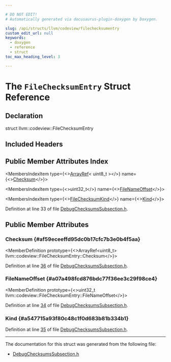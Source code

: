 ```yaml
---

# DO NOT EDIT!
# Automatically generated via docusaurus-plugin-doxygen by Doxygen.

slug: /api/structs/llvm/codeview/filechecksumentry
custom_edit_url: null
keywords:
  - doxygen
  - reference
  - struct
toc_max_heading_level: 3

---
```





# The `FileChecksumEntry` Struct Reference

<DoxygenPage pluginConfig={pluginConfig}>



## Declaration

<CodeBlock>struct llvm::codeview::FileChecksumEntry</CodeBlock>

## Included Headers

<IncludesList>
<IncludesListItem
  filePath="llvm/DebugInfo/CodeView/DebugChecksumsSubsection.h"
  permalink="/docs/api/files/include/include/llvm/include/llvm/debuginfo/include/llvm/debuginfo/codeview/debugchecksumssubsection-h"
  isLocal="true" />
</IncludesList>

## Public Member Attributes Index

<MembersIndex>

<MembersIndexItem
  type={<><a href="/docs/api/classes/llvm/arrayref">ArrayRef</a>&lt; uint8&#95;t &gt;</>}
  name={<><a href="#af59eceeffd95dc0b17cfc7b3e0b4f5aa">Checksum</a></>}>
</MembersIndexItem>

<MembersIndexItem
  type={<>uint32&#95;t</>}
  name={<><a href="#a07a498fcd876bdc77f36ee3c29f98ce4">FileNameOffset</a></>}>
</MembersIndexItem>

<MembersIndexItem
  type={<><a href="/docs/api/namespaces/llvm/codeview/#ac62eaa823ce96895afe82d6676aaae21">FileChecksumKind</a></>}
  name={<><a href="#a547715a93f80c48c1f0d683b81b334b1">Kind</a></>}>
</MembersIndexItem>

</MembersIndex>


Definition at line 33 of file <a href="/docs/api/files/include/include/llvm/include/llvm/debuginfo/include/llvm/debuginfo/codeview/debugchecksumssubsection-h">DebugChecksumsSubsection.h</a>.

<SectionDefinition>

## Public Member Attributes

### Checksum {#af59eceeffd95dc0b17cfc7b3e0b4f5aa}

<MemberDefinition
  prototype={<>ArrayRef&lt;uint8&#95;t&gt; llvm::codeview::FileChecksumEntry::Checksum</>}>

Definition at line <a href="/docs/api/files/include/include/llvm/include/llvm/debuginfo/include/llvm/debuginfo/codeview/debugchecksumssubsection-h/#l00036">36</a> of file <a href="/docs/api/files/include/include/llvm/include/llvm/debuginfo/include/llvm/debuginfo/codeview/debugchecksumssubsection-h">DebugChecksumsSubsection.h</a>.
</MemberDefinition>

### FileNameOffset {#a07a498fcd876bdc77f36ee3c29f98ce4}

<MemberDefinition
  prototype={<>uint32&#95;t llvm::codeview::FileChecksumEntry::FileNameOffset</>}>

Definition at line <a href="/docs/api/files/include/include/llvm/include/llvm/debuginfo/include/llvm/debuginfo/codeview/debugchecksumssubsection-h/#l00034">34</a> of file <a href="/docs/api/files/include/include/llvm/include/llvm/debuginfo/include/llvm/debuginfo/codeview/debugchecksumssubsection-h">DebugChecksumsSubsection.h</a>.
</MemberDefinition>

### Kind {#a547715a93f80c48c1f0d683b81b334b1}

<MemberDefinition
  prototype="FileChecksumKind llvm::codeview::FileChecksumEntry::Kind">

Definition at line <a href="/docs/api/files/include/include/llvm/include/llvm/debuginfo/include/llvm/debuginfo/codeview/debugchecksumssubsection-h/#l00035">35</a> of file <a href="/docs/api/files/include/include/llvm/include/llvm/debuginfo/include/llvm/debuginfo/codeview/debugchecksumssubsection-h">DebugChecksumsSubsection.h</a>.
</MemberDefinition>

</SectionDefinition>

<hr/>

The documentation for this struct was generated from the following file:

<ul>
<li><a href="/docs/api/files/include/include/llvm/include/llvm/debuginfo/include/llvm/debuginfo/codeview/debugchecksumssubsection-h">DebugChecksumsSubsection.h</a></li>
</ul>

</DoxygenPage>

